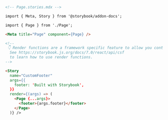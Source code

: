 ```md
<!-- Page.stories.mdx -->

import { Meta, Story } from '@storybook/addon-docs';

import { Page } from './Page';

<Meta title="Page" component={Page} />

<!--
 👇 Render functions are a framework specific feature to allow you control on how the component renders.
  See https://storybook.js.org/docs/7.0/react/api/csf
  to learn how to use render functions.
-->

<Story
  name="CustomFooter"
  args={{
    footer: 'Built with Storybook',
  }}
  render={(args) => (
    <Page {...args}>
      <footer>{args.footer}</footer>
    </Page>
  )} />
```